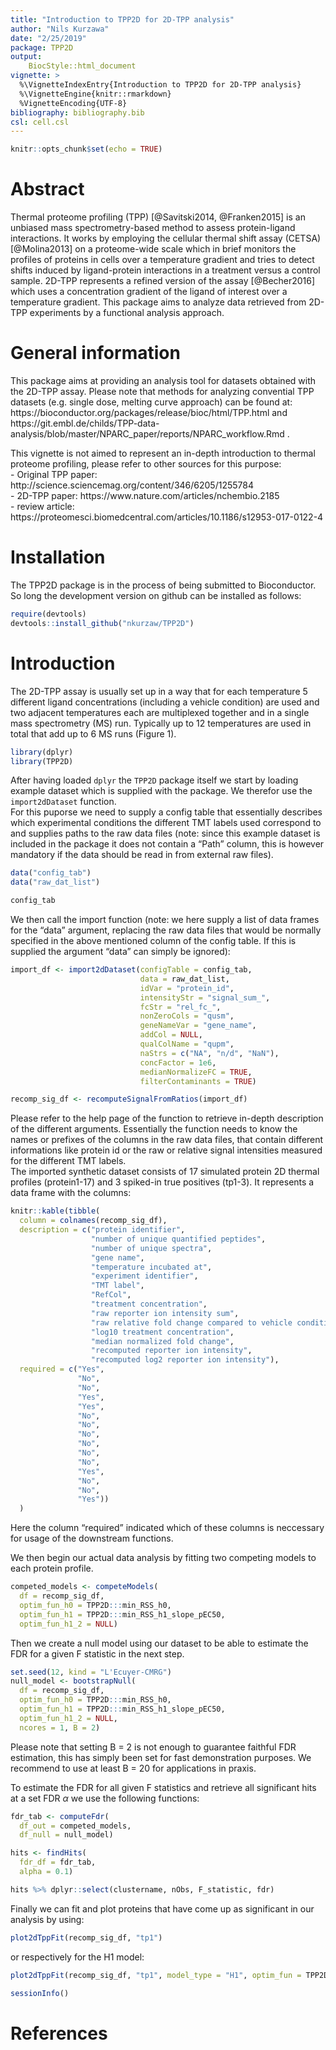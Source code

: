 ```yaml
---
title: "Introduction to TPP2D for 2D-TPP analysis"
author: "Nils Kurzawa"
date: "2/25/2019"
package: TPP2D
output:
    BiocStyle::html_document
vignette: >
  %\VignetteIndexEntry{Introduction to TPP2D for 2D-TPP analysis}
  %\VignetteEngine{knitr::rmarkdown}
  %VignetteEncoding{UTF-8}
bibliography: bibliography.bib
csl: cell.csl
---
```


```r
knitr::opts_chunk$set(echo = TRUE)
```

# Abstract
Thermal proteome profiling (TPP) [@Savitski2014, @Franken2015] is an unbiased mass spectrometry-based method to assess protein-ligand interactions. It works by employing the cellular thermal shift assay (CETSA) [@Molina2013] on a proteome-wide scale which in brief monitors the profiles of proteins in cells over a temperature gradient and tries to detect shifts induced by ligand-protein interactions in a treatment versus a control sample. 2D-TPP represents a refined version of the assay [@Becher2016] which uses a concentration gradient of the ligand of interest over a temperature gradient. This package aims to analyze data retrieved from 2D-TPP experiments by a functional analysis approach.

# General information

This package aims at providing an analysis tool for datasets obtained with the 2D-TPP assay. Please note that methods for analyzing convential TPP datasets (e.g. single dose, melting curve approach) can be found at: https://bioconductor.org/packages/release/bioc/html/TPP.html and https://git.embl.de/childs/TPP-data-analysis/blob/master/NPARC_paper/reports/NPARC_workflow.Rmd .

This vignette is not aimed to represent an in-depth introduction to thermal proteome profiling, please refer to other sources for this purpose:     
- Original TPP paper: http://science.sciencemag.org/content/346/6205/1255784    
- 2D-TPP paper: https://www.nature.com/articles/nchembio.2185   
- review article: https://proteomesci.biomedcentral.com/articles/10.1186/s12953-017-0122-4    

# Installation

The TPP2D package is in the process of being submitted to Bioconductor. So long the development version on github can be installed as follows: 

```r
require(devtools)
devtools::install_github("nkurzaw/TPP2D")
```

# Introduction

The 2D-TPP assay is usually set up in a way that for each temperature 5 different ligand concentrations (including a vehicle condition) are used and two adjacent temperatures each are multiplexed together and in a single mass spectrometry (MS) run. Typically up to 12 temperatures are used in total that add up to 6 MS runs (Figure 1).

```r
library(dplyr)
library(TPP2D)
```

After having loaded `dplyr` the `TPP2D` package itself we start by loading example dataset which is supplied with the package. We therefor use the `import2dDataset` function.     
For this puporse we need to supply a config table that essentially describes which experimental conditions the different TMT labels used correspond to and supplies paths to the raw data files (note: since this example dataset is included in the package it does not contain a "Path" column, this is however mandatory if the data should be read in from external raw files).
```r
data("config_tab")
data("raw_dat_list")

config_tab
```


We then call the import function (note: we here supply a list of data frames for the "data" argument, replacing the raw data files that would be normally specified in the above mentioned column of the config table. If this is supplied the argument "data" can simply be ignored):
```r
import_df <- import2dDataset(configTable = config_tab, 
                             data = raw_dat_list,
                             idVar = "protein_id",
                             intensityStr = "signal_sum_",
                             fcStr = "rel_fc_",
                             nonZeroCols = "qusm",
                             geneNameVar = "gene_name",
                             addCol = NULL,
                             qualColName = "qupm",
                             naStrs = c("NA", "n/d", "NaN"),
                             concFactor = 1e6,
                             medianNormalizeFC = TRUE,
                             filterContaminants = TRUE)

recomp_sig_df <- recomputeSignalFromRatios(import_df)
```
Please refer to the help page of the function to retrieve in-depth description of the different arguments. Essentially the function needs to know the names or prefixes of the columns in the raw data files, that contain different informations like protein id or the raw or relative signal intensities measured for the different TMT labels.    
The imported synthetic dataset consists of 17 simulated protein 2D thermal profiles (protein1-17) and 3 spiked-in true positives (tp1-3). It represents a data frame with the columns:
```r
knitr::kable(tibble(
  column = colnames(recomp_sig_df),
  description = c("protein identifier",
                  "number of unique quantified peptides",
                  "number of unique spectra",
                  "gene name",
                  "temperature incubated at",
                  "experiment identifier",
                  "TMT label",
                  "RefCol",
                  "treatment concentration",
                  "raw reporter ion intensity sum",
                  "raw relative fold change compared to vehicle condition at the same temperature",
                  "log10 treatment concentration",
                  "median normalized fold change",
                  "recomputed reporter ion intensity",
                  "recomputed log2 reporter ion intensity"),
  required = c("Yes",
               "No",
               "No",
               "Yes",
               "Yes",
               "No",
               "No",
               "No",
               "No",
               "No",
               "No",
               "Yes",
               "No",
               "No",
               "Yes"))
  )
```

Here the column "required" indicated which of these columns is neccessary for usage of the downstream functions.    
    
    
We then begin our actual data analysis by fitting two competing models to each protein profile. 
```r
competed_models <- competeModels(
  df = recomp_sig_df,
  optim_fun_h0 = TPP2D:::min_RSS_h0,
  optim_fun_h1 = TPP2D:::min_RSS_h1_slope_pEC50,
  optim_fun_h1_2 = NULL)
```

Then we create a null model using our dataset to be able to estimate the FDR for a given F statistic in the next step.

```r
set.seed(12, kind = "L'Ecuyer-CMRG")
null_model <- bootstrapNull(
  df = recomp_sig_df,
  optim_fun_h0 = TPP2D:::min_RSS_h0,
  optim_fun_h1 = TPP2D:::min_RSS_h1_slope_pEC50,
  optim_fun_h1_2 = NULL,
  ncores = 1, B = 2)
```

Please note that setting B = 2 is not enough to guarantee faithful FDR estimation, this has simply been set for fast demonstration purposes. We recommend to use at least B = 20 for applications in praxis.    
    
To estimate the FDR for all given F statistics and retrieve all significant hits at a set FDR $\alpha$ we use the following functions:

```r
fdr_tab <- computeFdr( 
  df_out = competed_models,
  df_null = null_model)

hits <- findHits(
  fdr_df = fdr_tab,
  alpha = 0.1)

hits %>% dplyr::select(clustername, nObs, F_statistic, fdr)
```

Finally we can fit and plot proteins that have come up as significant in our analysis by using:
```r
plot2dTppFit(recomp_sig_df, "tp1")
```
or respectively for the H1 model:
```r
plot2dTppFit(recomp_sig_df, "tp1", model_type = "H1", optim_fun = TPP2D:::min_RSS_h1)
```

```r
sessionInfo()
```


# References